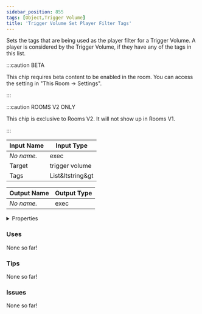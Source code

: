 ```yaml
---
sidebar_position: 855
tags: [Object,Trigger Volume]
title: 'Trigger Volume Set Player Filter Tags'
---
```


Sets the tags that are being used as the player filter for a Trigger  Volume. A player is considered by the Trigger Volume, if they have any of the tags in this list.

:::caution BETA

This chip requires beta content to be enabled in the room. You can access the setting in "This Room -> Settings".

:::

:::caution ROOMS V2 ONLY

This chip is exclusive to Rooms V2. It will not show up in Rooms V1.

:::


<EsbSvg />

| Input Name | Input Type |
|-----------|-----------|
| *No name.* | exec |
| Target | trigger volume |
| Tags | List&ltstring&gt |

| Output Name | Output Type |
|-----------|-----------|
| *No name.* | exec |


<details>
  <summary>Properties</summary>
  <div>
    <div>
    <table>
      <thead>
        <tr>
          <th>Is beta required?</th>
          <th>✅</th>
        </tr>
        <tr>
          <th>Is this chip a trolling risk?</th>
          <th>❌</th>
        </tr>
        <tr>
          <th>Is this chip a role assignment risk?</th>
          <th>❌</th>
        </tr>
        <tr>
          <th>Chip UUID</th>
          <th>e53a6e31-af8f-4579-87ba-7e2e49991b04</th>
        </tr>
      </thead>
    </table>
    </div>
  </div>
</details>

### Uses

None so far!

### Tips

None so far!

### Issues

None so far!